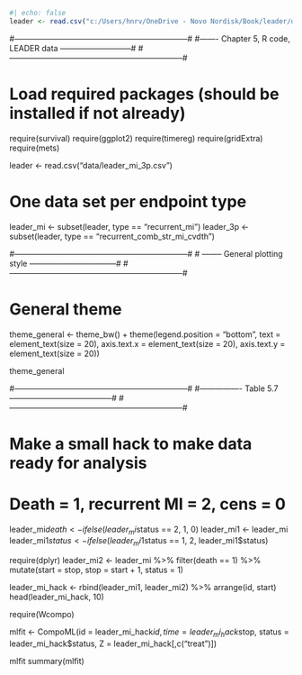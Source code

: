 ```r
#| echo: false
leader <- read.csv("c:/Users/hnrv/OneDrive - Novo Nordisk/Book/leader/data/leader_mi_3p.csv")
```

#------------------------------------------------------------------#
#------- Chapter 5, R code, LEADER data ---------------------------#
#------------------------------------------------------------------#

# Load required packages (should be installed if not already)
require(survival)
require(ggplot2)
require(timereg)
require(gridExtra)
require(mets)


leader <- read.csv("data/leader_mi_3p.csv")

# One data set per endpoint type
leader_mi <- subset(leader, type == "recurrent_mi")
leader_3p <- subset(leader, type == "recurrent_comb_str_mi_cvdth")

#------------------------------------------------------------------#
# -------- General plotting style ---------------------------------# 
#------------------------------------------------------------------#

# General theme
theme_general <- theme_bw() +
  theme(legend.position = "bottom", 
        text = element_text(size = 20), 
        axis.text.x = element_text(size = 20), 
        axis.text.y = element_text(size = 20)) 

theme_general


#------------------------------------------------------------------#
#---------------- Table 5.7 ---------------------------------------#
#------------------------------------------------------------------#

# Make a small hack to make data ready for analysis

# Death = 1, recurrent MI = 2, cens = 0
leader_mi$death <- ifelse(leader_mi$status == 2, 1, 0)
leader_mi1 <- leader_mi
leader_mi1$status <- ifelse(leader_mi1$status == 1, 2, leader_mi1$status)

require(dplyr)
leader_mi2 <- leader_mi %>% 
              filter(death == 1) %>% 
              mutate(start = stop, 
                     stop = start + 1,
                     status = 1)

leader_mi_hack <- rbind(leader_mi1, leader_mi2) %>% arrange(id, start)
head(leader_mi_hack, 10)

require(Wcompo)

mlfit <- CompoML(id = leader_mi_hack$id, 
                 time = leader_mi_hack$stop, 
                 status = leader_mi_hack$status, 
                 Z = leader_mi_hack[,c("treat")])

mlfit
summary(mlfit)
